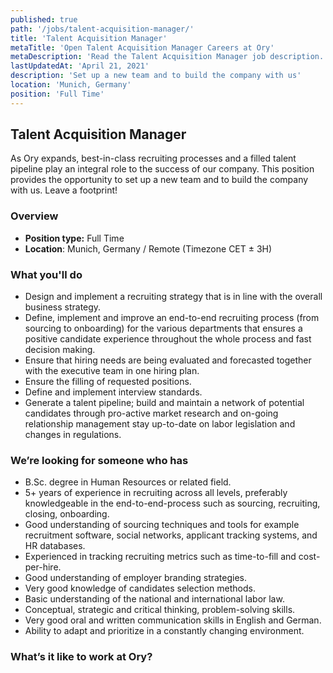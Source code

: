 ```yaml
---
published: true
path: '/jobs/talent-acquisition-manager/'
title: 'Talent Acquisition Manager'
metaTitle: 'Open Talent Acquisition Manager Careers at Ory'
metaDescription: 'Read the Talent Acquisition Manager job description.'
lastUpdatedAt: 'April 21, 2021'
description: 'Set up a new team and to build the company with us'
location: 'Munich, Germany'
position: 'Full Time'
---
```



## Talent Acquisition Manager

<About />

As Ory expands, best-in-class recruiting processes and a filled talent pipeline
play an integral role to the success of our company. This position provides the
opportunity to set up a new team and to build the company with us. Leave a
footprint!

### Overview

- **Position type:** Full Time
- **Location**: Munich, Germany / Remote (Timezone CET ± 3H)

### What you'll do

- Design and implement a recruiting strategy that is in line with the overall
  business strategy.
- Define, implement and improve an end-to-end recruiting process (from sourcing
  to onboarding) for the various departments that ensures a positive candidate
  experience throughout the whole process and fast decision making.
- Ensure that hiring needs are being evaluated and forecasted together with the
  executive team in one hiring plan.
- Ensure the filling of requested positions.
- Define and implement interview standards.
- Generate a talent pipeline; build and maintain a network of potential
  candidates through pro-active market research and on-going relationship
  management stay up-to-date on labor legislation and changes in regulations.

### We’re looking for someone who has

- B.Sc. degree in Human Resources or related field.
- 5+ years of experience in recruiting across all levels, preferably
  knowledgeable in the end-to-end-process such as sourcing, recruiting, closing,
  onboarding.
- Good understanding of sourcing techniques and tools for example recruitment
  software, social networks, applicant tracking systems, and HR databases.
- Experienced in tracking recruiting metrics such as time-to-fill and
  cost-per-hire.
- Good understanding of employer branding strategies.
- Very good knowledge of candidates selection methods.
- Basic understanding of the national and international labor law.
- Conceptual, strategic and critical thinking, problem-solving skills.
- Very good oral and written communication skills in English and German.
- Ability to adapt and prioritize in a constantly changing environment.

### What’s it like to work at Ory?

<WorkAtOry />
